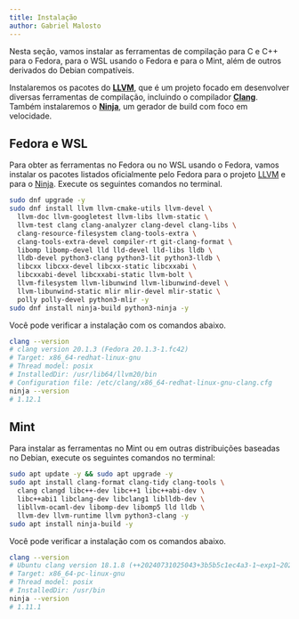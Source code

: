 ```yaml
---
title: Instalação
author: Gabriel Malosto
---
```



Nesta seção, vamos instalar as ferramentas de compilação para C e C++ para o Fedora, para o WSL usando o Fedora e para o Mint, além de outros derivados do Debian compatíveis.

Instalaremos os pacotes do [**LLVM**](https://www.llvm.org/), que é um projeto focado em desenvolver diversas ferramentas de compilação, incluindo o compilador [**Clang**](https://clang.llvm.org/).
Também instalaremos o [**Ninja**](https://ninja-build.org/), um gerador de build com foco em velocidade.

## Fedora e WSL

Para obter as ferramentas no Fedora ou no WSL usando o Fedora, vamos instalar os pacotes listados oficialmente pelo Fedora para o projeto [LLVM](https://packages.fedoraproject.org/pkgs/llvm/) e para o [Ninja](https://packages.fedoraproject.org/pkgs/ninja-build/).
Execute os seguintes comandos no terminal.

```zsh title="Fedora ou WSL" frame="terminal"
sudo dnf upgrade -y
sudo dnf install llvm llvm-cmake-utils llvm-devel \
  llvm-doc llvm-googletest llvm-libs llvm-static \
  llvm-test clang clang-analyzer clang-devel clang-libs \
  clang-resource-filesystem clang-tools-extra \
  clang-tools-extra-devel compiler-rt git-clang-format \
  libomp libomp-devel lld lld-devel lld-libs lldb \
  lldb-devel python3-clang python3-lit python3-lldb \
  libcxx libcxx-devel libcxx-static libcxxabi \
  libcxxabi-devel libcxxabi-static llvm-bolt \
  llvm-filesystem llvm-libunwind llvm-libunwind-devel \
  llvm-libunwind-static mlir mlir-devel mlir-static \
  polly polly-devel python3-mlir -y
sudo dnf install ninja-build python3-ninja -y
```

Você pode verificar a instalação com os comandos abaixo.

```zsh title="Fedora ou WSL" frame="terminal"
clang --version
# clang version 20.1.3 (Fedora 20.1.3-1.fc42)
# Target: x86_64-redhat-linux-gnu
# Thread model: posix
# InstalledDir: /usr/lib64/llvm20/bin
# Configuration file: /etc/clang/x86_64-redhat-linux-gnu-clang.cfg
ninja --version
# 1.12.1
```

## Mint

Para instalar as ferramentas no Mint ou em outras distribuições baseadas no Debian, execute os seguintes comandos no terminal:

```zsh title="Mint" frame="terminal"
sudo apt update -y && sudo apt upgrade -y
sudo apt install clang-format clang-tidy clang-tools \
  clang clangd libc++-dev libc++1 libc++abi-dev \
  libc++abi1 libclang-dev libclang1 liblldb-dev \
  libllvm-ocaml-dev libomp-dev libomp5 lld lldb \
  llvm-dev llvm-runtime llvm python3-clang -y
sudo apt install ninja-build -y
```

Você pode verificar a instalação com os comandos abaixo.

```zsh title="Mint" frame="terminal"
clang --version
# Ubuntu clang version 18.1.8 (++20240731025043+3b5b5c1ec4a3-1~exp1~20240731145144.92)
# Target: x86_64-pc-linux-gnu
# Thread model: posix
# InstalledDir: /usr/bin
ninja --version
# 1.11.1
```
